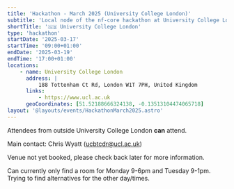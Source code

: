 ```yaml
---
title: 'Hackathon - March 2025 (University College London)'
subtitle: 'Local node of the nf-core hackathon at University College London, UK'
shortTitle: '🇬🇧 University College London'
type: 'hackathon'
startDate: '2025-03-17'
startTime: '09:00+01:00'
endDate: '2025-03-19'
endTime: '17:00+01:00'
locations:
    - name: University College London
      address: |
          188 Tottenham Ct Rd, London W1T 7PH, United Kingdom
      links:
          - https://www.ucl.ac.uk
      geoCoordinates: [51.52188666324138, -0.13513104474065718]
layout: '@layouts/events/HackathonMarch2025.astro'
---
```


Attendees from outside University College London **can** attend.

Main contact: Chris Wyatt ([ucbtcdr@ucl.ac.uk](mailto:ucbtcdr@ucl.ac.uk))

Venue not yet booked, please check back later for more information.

Can currently only find a room for Monday 9-6pm and Tuesday 9-1pm.
Trying to find alternatives for the other day/times.
